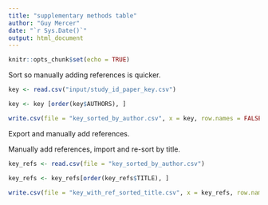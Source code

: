 ```yaml
---
title: "supplementary methods table"
author: "Guy Mercer"
date: "`r Sys.Date()`"
output: html_document
---
```


```r
knitr::opts_chunk$set(echo = TRUE)
```

Sort so manually adding references is quicker.

```r
key <- read.csv("input/study_id_paper_key.csv")

key <- key [order(key$AUTHORS), ]

write.csv(file = "key_sorted_by_author.csv", x = key, row.names = FALSE)
```

Export and manually add references.

Manually add references, import and re-sort by title.

```r
key_refs <- read.csv(file = "key_sorted_by_author.csv")

key_refs <- key_refs[order(key_refs$TITLE), ]

write.csv(file = "key_with_ref_sorted_title.csv", x = key_refs, row.names = FALSE)

```


